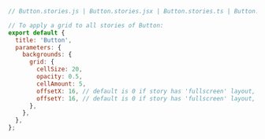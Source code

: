 ```js
// Button.stories.js | Button.stories.jsx | Button.stories.ts | Button.stories.tsx

// To apply a grid to all stories of Button:
export default {
  title: 'Button',
  parameters: {
    backgrounds: {
      grid: {
        cellSize: 20,
        opacity: 0.5,
        cellAmount: 5,
        offsetX: 16, // default is 0 if story has 'fullscreen' layout, 16 if layout is 'padded'
        offsetY: 16, // default is 0 if story has 'fullscreen' layout, 16 if layout is 'padded'
      },
    },
  },
};
```